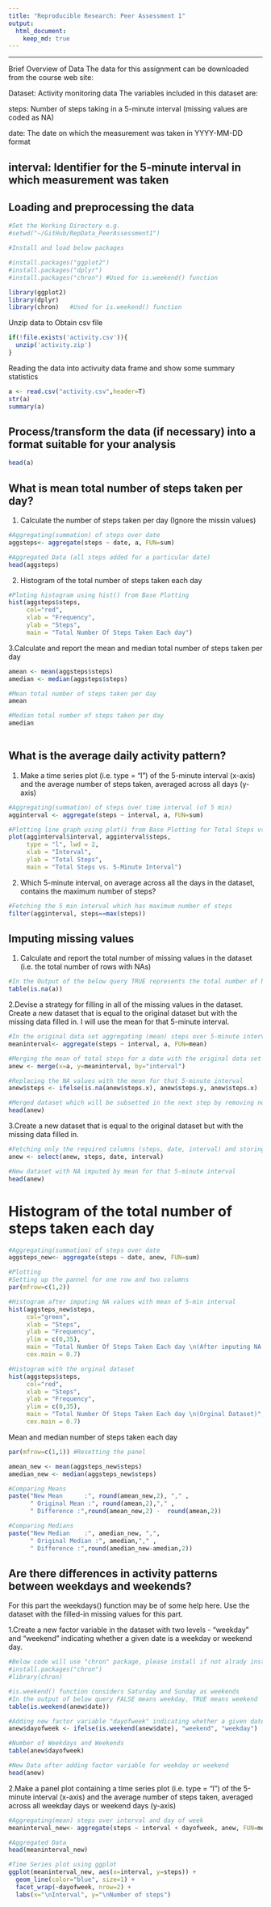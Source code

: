 ```yaml
---
title: "Reproducible Research: Peer Assessment 1"
output: 
  html_document:
    keep_md: true
---
```

---

Brief Overview of Data
The data for this assignment can be downloaded from the course web site:

Dataset: Activity monitoring data
The variables included in this dataset are:

steps: Number of steps taking in a 5-minute interval (missing values are coded as NA)

date: The date on which the measurement was taken in YYYY-MM-DD format

interval: Identifier for the 5-minute interval in which measurement was taken
-----------------


## Loading and preprocessing the data

```r
#Set the Working Directory e.g.
#setwd("~/GitHub/RepData_PeerAssessment1")

#Install and load below packages

#install.packages("ggplot2")
#install.packages("dplyr")
#install.packages("chron") #Used for is.weekend() function

library(ggplot2)
library(dplyr)
library(chron)   #Used for is.weekend() function

```

Unzip data to Obtain csv file

```r
if(!file.exists('activity.csv')){
  unzip('activity.zip')
}
```
Reading the data into activuity data frame and show some summary statistics

```r
a <- read.csv("activity.csv",header=T)
str(a)
summary(a)
```

## Process/transform the data (if necessary) into a format suitable for your analysis
```r
head(a)
```

## What is mean total number of steps taken per day?
1. Calculate the number of steps taken per day (Ignore the missin values)
```r
#Aggregating(summation) of steps over date
aggsteps<- aggregate(steps ~ date, a, FUN=sum)

#Aggregated Data (all steps added for a particular date)
head(aggsteps)
```
2. Histogram of the total number of steps taken each day
```r
#Ploting histogram using hist() from Base Plotting
hist(aggsteps$steps, 
     col="red", 
     xlab = "Frequency", 
     ylab = "Steps",
     main = "Total Number Of Steps Taken Each day")
```

 3.Calculate and report the mean and median total number of steps taken per day
 
```r
amean <- mean(aggsteps$steps)
amedian <- median(aggsteps$steps)

#Mean total number of steps taken per day
amean

#Median total number of steps taken per day
amedian
 
```
 

## What is the average daily activity pattern?
1. Make a time series plot (i.e. type = "l") of the 5-minute interval (x-axis) and the average number of steps taken, averaged across all days (y-axis)

```r
#Aggregating(summation) of steps over time interval (of 5 min)
agginterval <- aggregate(steps ~ interval, a, FUN=sum)

#Plotting line graph using plot() from Base Plotting for Total Steps vs 5-Minute Interval
plot(agginterval$interval, agginterval$steps, 
     type = "l", lwd = 2,
     xlab = "Interval", 
     ylab = "Total Steps",
     main = "Total Steps vs. 5-Minute Interval")
```

2. Which 5-minute interval, on average across all the days in the dataset, contains the maximum number of steps?

```r
#Fetching the 5 min interval which has maximum number of steps
filter(agginterval, steps==max(steps))
```



## Imputing missing values
1. Calculate and report the total number of missing values in the dataset (i.e. the total number of rows with NAs)

```r

#In the Output of the below query TRUE represents the total number of NA values
table(is.na(a))

```

2.Devise a strategy for filling in all of the missing values in the dataset. Create a new dataset that is equal to the original dataset but with the missing data filled in. I will use the mean for that 5-minute interval.

```r
#In the original data set aggregating (mean) steps over 5-minute interval
meaninterval<- aggregate(steps ~ interval, a, FUN=mean)

#Merging the mean of total steps for a date with the original data set
anew <- merge(x=a, y=meaninterval, by="interval")

#Replacing the NA values with the mean for that 5-minute interval
anew$steps <- ifelse(is.na(anew$steps.x), anew$steps.y, anew$steps.x)

#Merged dataset which will be subsetted in the next step by removing not required columns
head(anew)
```

3.Create a new dataset that is equal to the original dataset but with the missing data filled in.

```r
#Fetching only the required columns (steps, date, interval) and storing in the new data set.
anew <- select(anew, steps, date, interval)

#New dataset with NA imputed by mean for that 5-minute interval
head(anew)
```
# Histogram of the total number of steps taken each day
```r
#Aggregating(summation) of steps over date
aggsteps_new<- aggregate(steps ~ date, anew, FUN=sum)

#Plotting
#Setting up the pannel for one row and two columns
par(mfrow=c(1,2))

#Histogram after imputing NA values with mean of 5-min interval
hist(aggsteps_new$steps, 
     col="green",
     xlab = "Steps", 
     ylab = "Frequency",
     ylim = c(0,35),
     main = "Total Number Of Steps Taken Each day \n(After imputing NA values with \n mean of 5-min interval)",
     cex.main = 0.7)

#Histogram with the orginal dataset
hist(aggsteps$steps, 
     col="red", 
     xlab = "Steps", 
     ylab = "Frequency",
     ylim = c(0,35),
     main = "Total Number Of Steps Taken Each day \n(Orginal Dataset)",
     cex.main = 0.7)

```

Mean and median number of steps taken each day

```r
par(mfrow=c(1,1)) #Resetting the panel

amean_new <- mean(aggsteps_new$steps)
amedian_new <- median(aggsteps_new$steps)

#Comparing Means
paste("New Mean      :", round(amean_new,2), "," ,  
      " Original Mean :", round(amean,2),"," , 
      " Difference :",round(amean_new,2) -  round(amean,2))

#Comparing Medians
paste("New Median    :", amedian_new, ",", 
      " Original Median :", amedian,"," , 
      " Difference :",round(amedian_new-amedian,2))

```



## Are there differences in activity patterns between weekdays and weekends?

For this part the weekdays() function may be of some help here. Use the dataset with the filled-in missing values for this part.

1.Create a new factor variable in the dataset with two levels - "weekday" and "weekend" indicating whether a given date is a weekday or weekend day.

```r
#Below code will use "chron" package, please install if not alrady installed
#install.packages("chron")
#library(chron)

#is.weekend() function considers Saturday and Sunday as weekends
#In the output of below query FALSE means weekday, TRUE means weekend
table(is.weekend(anew$date))

#Adding new factor variable "dayofweek" indicating whether a given date is a weekday or weekend day
anew$dayofweek <- ifelse(is.weekend(anew$date), "weekend", "weekday")

#Number of Weekdays and Weekends
table(anew$dayofweek)

#New Data after adding factor variable for weekday or weekend
head(anew)
```


2.Make a panel plot containing a time series plot (i.e. type = "l") of the 5-minute interval (x-axis) and the average number of steps taken, averaged across all weekday days or weekend days (y-axis)

```r
#Aggregating(mean) steps over interval and day of week
meaninterval_new<- aggregate(steps ~ interval + dayofweek, anew, FUN=mean)

#Aggregated Data
head(meaninterval_new)

#Time Series plot using ggplot
ggplot(meaninterval_new, aes(x=interval, y=steps)) + 
  geom_line(color="blue", size=1) + 
  facet_wrap(~dayofweek, nrow=2) +
  labs(x="\nInterval", y="\nNumber of steps")
```
